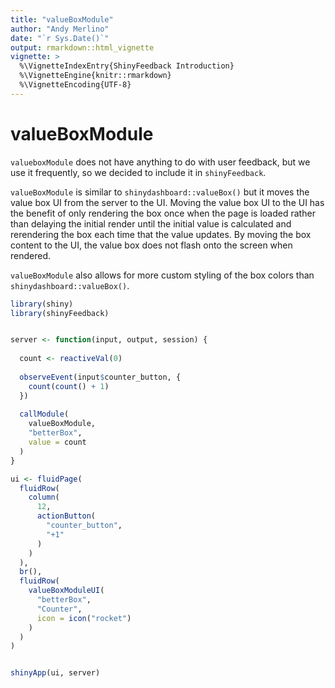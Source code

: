 ```yaml
---
title: "valueBoxModule"
author: "Andy Merlino"
date: "`r Sys.Date()`"
output: rmarkdown::html_vignette
vignette: >
  %\VignetteIndexEntry{ShinyFeedback Introduction}
  %\VignetteEngine{knitr::rmarkdown}
  %\VignetteEncoding{UTF-8}
---
```


# valueBoxModule

`valueboxModule` does not have anything to do with user feedback, but we use it frequently,
so we decided to include it in `shinyFeedback`.

`valueBoxModule` is similar to `shinydashboard::valueBox()` but it moves the value box UI from 
the server to the UI.  Moving the value box UI to the UI has the benefit of only rendering the box once
when the page is loaded rather than delaying the initial render until the initial value is calculated and rerendering the box each time that the value updates.  By moving the box content to the UI, the value box does not flash onto the screen when rendered.  

`valueBoxModule` also allows for more custom styling of the box colors than `shinydashboard::valueBox()`.

```r
library(shiny)
library(shinyFeedback)


server <- function(input, output, session) {
  
  count <- reactiveVal(0)
  
  observeEvent(input$counter_button, {
    count(count() + 1)
  })
  
  callModule(
    valueBoxModule,
    "betterBox",
    value = count
  )
}

ui <- fluidPage(
  fluidRow(
    column(
      12,
      actionButton(
        "counter_button",
        "+1"
      )
    )
  ),
  br(),
  fluidRow(
    valueBoxModuleUI(
      "betterBox",
      "Counter",
      icon = icon("rocket")
    )
  )
)


shinyApp(ui, server)
```
